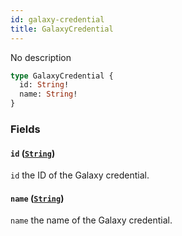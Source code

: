 ```yaml
---
id: galaxy-credential
title: GalaxyCredential
---
```



No description

```graphql
type GalaxyCredential {
  id: String!
  name: String!
}
```


### Fields

#### `id` ([`String`](/cyberconnect/reference/scalars/string))

`id` the ID of the Galaxy credential.


#### `name` ([`String`](/cyberconnect/reference/scalars/string))

`name` the name of the Galaxy credential.




